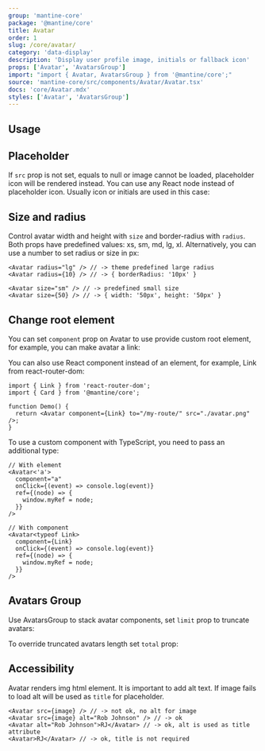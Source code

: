 ```yaml
---
group: 'mantine-core'
package: '@mantine/core'
title: Avatar
order: 1
slug: /core/avatar/
category: 'data-display'
description: 'Display user profile image, initials or fallback icon'
props: ['Avatar', 'AvatarsGroup']
import: "import { Avatar, AvatarsGroup } from '@mantine/core';"
source: 'mantine-core/src/components/Avatar/Avatar.tsx'
docs: 'core/Avatar.mdx'
styles: ['Avatar', 'AvatarsGroup']
---
```



## Usage

<Demo data={AvatarDemos.usage} />

## Placeholder

If `src` prop is not set, equals to null or image cannot be loaded, placeholder icon will be rendered instead.
You can use any React node instead of placeholder icon. Usually icon or initials are used in this case:

<Demo data={AvatarDemos.placeholders} />

## Size and radius

<Demo data={AvatarDemos.configurator} />

Control avatar width and height with `size` and border-radius with `radius`.
Both props have predefined values: xs, sm, md, lg, xl.
Alternatively, you can use a number to set radius or size in px:

```tsx
<Avatar radius="lg" /> // -> theme predefined large radius
<Avatar radius={10} /> // -> { borderRadius: '10px' }

<Avatar size="sm" /> // -> predefined small size
<Avatar size={50} /> // -> { width: '50px', height: '50px' }
```

## Change root element

You can set `component` prop on Avatar to use provide custom root element,
for example, you can make avatar a link:

<Demo data={AvatarDemos.link} />

You can also use React component instead of an element, for example, Link from react-router-dom:

```tsx
import { Link } from 'react-router-dom';
import { Card } from '@mantine/core';

function Demo() {
  return <Avatar component={Link} to="/my-route/" src="./avatar.png" />;
}
```

To use a custom component with TypeScript, you need to pass an additional type:

```tsx
// With element
<Avatar<'a'>
  component="a"
  onClick={(event) => console.log(event)}
  ref={(node) => {
    window.myRef = node;
  }}
/>

// With component
<Avatar<typeof Link>
  component={Link}
  onClick={(event) => console.log(event)}
  ref={(node) => {
    window.myRef = node;
  }}
/>
```

## Avatars Group

Use AvatarsGroup to stack avatar components, set `limit` prop to truncate avatars:

<Demo data={AvatarDemos.avatarsGroup} />

To override truncated avatars length set `total` prop:

<Demo data={AvatarDemos.total} />

## Accessibility

Avatar renders img html element. It is important to add alt text.
If image fails to load alt will be used as `title` for placeholder.

```tsx
<Avatar src={image} /> // -> not ok, no alt for image
<Avatar src={image} alt="Rob Johnson" /> // -> ok
<Avatar alt="Rob Johnson">RJ</Avatar> // -> ok, alt is used as title attribute
<Avatar>RJ</Avatar> // -> ok, title is not required
```
